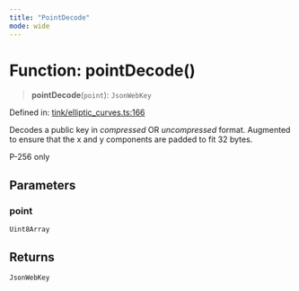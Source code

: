 ```yaml
---
title: "PointDecode"
mode: wide
---
```

  
# Function: pointDecode()

> **pointDecode**(`point`): `JsonWebKey`

Defined in: [tink/elliptic\_curves.ts:166](https://github.com/tkhq/sdk/blob/d88b5e1f9a6cca8e54e61f8a127aa90fcebeaa2e/packages/api-key-stamper/src/tink/elliptic_curves.ts#L166)

Decodes a public key in _compressed_ OR _uncompressed_ format.
Augmented to ensure that the x and y components are padded to fit 32 bytes.

P-256 only

## Parameters

### point

`Uint8Array`

## Returns

`JsonWebKey`
